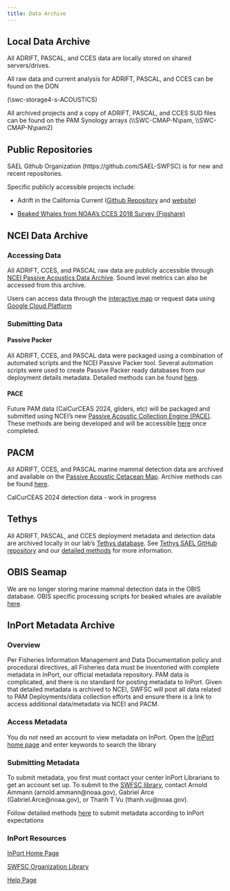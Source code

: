 ```yaml
---
title: Data Archive
---
```


## Local Data Archive

All ADRIFT, PASCAL, and CCES data are locally stored on shared servers/drives.

All raw data and current analysis for ADRIFT, PASCAL, and CCES can be found on the DON

(\\swc-storage4-s\MMTD-ACOUSTICS)

All archived projects and a copy of ADRIFT, PASCAL, and CCES SUD files can be found on the PAM Synology arrays (\\\\SWC-CMAP-N\\pam, \\\\SWC-CMAP-N\\pam2)

## Public Repositories

SAEL Github Organization (https://github.com/SAEL-SWFSC) is for new and recent repositories.

Specific publicly accessible projects include:

-   Adrift in the California Current ([Github Repository](https://github.com/SAEL-SWFSC/Adrift) and [website](https://sael-swfsc.github.io/Adrift/))

-   [Beaked Whales from NOAA's CCES 2018 Survey (Figshare)](https://figshare.com/projects/Beaked_Whale_Acoustic_Events_from_Drifting_Acoustic_Recordings_during_NOAA_s_CCES_2018_Survey/94511)

## NCEI Data Archive

### Accessing Data

All ADRIFT, CCES, and PASCAL raw data are publicly accessible through [NCEI Passive Acoustics Data Archive](https://www.ncei.noaa.gov/products/passive-acoustic-data). Sound level metrics can also be accessed from this archive.

Users can access data through the [interactive map](https://www.ncei.noaa.gov/maps/passive-acoustic-data/) or request data using [Google Cloud Platform](https://console.cloud.google.com/marketplace/details/noaa-public/passive_acoustic_monitoring?pli=1&project=ggn-nmfs-pamdata-prod-1)

### Submitting Data

#### Passive Packer

All ADRIFT, CCES, and PASCAL data were packaged using a combination of automated scripts and the NCEI Passive Packer tool. Several automation scripts were used to create Passive Packer ready databases from our deployment details metadata. Detailed methods can be found [here](https://sael-swfsc.github.io/adrift-analysis-methods/content/DataArchive/NCEI.html).

#### PACE

Future PAM data (CalCurCEAS 2024, gliders, etc) will be packaged and submitted using NCEI's new [Passive Acoustic Collection Engine (PACE)](https://github.com/CI-CMG/pace). These methods are being developed and will be accessible [here](https://github.com/Kourtney-Burger/NCEI-PACE-Data-Archive) once completed.

## PACM

All ADRIFT, CCES, and PASCAL marine mammal detection data are archived and available on the [Passive Acoustic Cetacean Map](https://apps-nefsc.fisheries.noaa.gov/pacm/#/). Archive methods can be found [here](https://github.com/Kourtney-Burger/ADRIFT-PACM).

CalCurCEAS 2024 detection data - work in progress

## Tethys

All ADRIFT, PASCAL, and CCES deployment metadata and detection data are archived locally in our lab's [Tethys database](https://tethys.sdsu.edu/). See [Tethys SAEL GitHub repository](https://github.com/asimonis/TethysSAEL) and our [detailed methods](https://sael-swfsc.github.io/adrift-analysis-methods/content/DataArchive/TethysDeployments.html) for more information.

## OBIS Seamap

We are no longer storing marine mammal detection data in the OBIS database. OBIS specific processing scripts for beaked whales are available [here](https://github.com/TaikiSan21/PAMpal/blob/735dfec50b3c6feaa8772765d752e8260363a2c5/devel/OBIS_Functions.R).

## InPort Metadata Archive

### Overview

Per Fisheries Information Management and Data Documentation policy and procedural directives, all Fisheries data must be inventoried with complete metadata in InPort, our official metadata repository. PAM data is complicated, and there is no standard for posting metadata to InPort. Given that detailed metadata is archived to NCEI, SWFSC will post all data related to PAM Deployments/data collection efforts and ensure there is a link to access additional data/metadata via NCEI and PACM.

### Access Metadata

You do not need an account to view metadata on InPort. Open the [InPort home page](https://www.fisheries.noaa.gov/inport/) and enter keywords to search the library

### Submitting Metadata

To submit metadata, you first must contact your center InPort Librarians to get an account set up. To submit to the [SWFSC library](https://www.fisheries.noaa.gov/inport/organization/SWFSC), contact Arnold Ammann (arnold.ammann\@noaa.gov), Gabriel Arce (Gabriel.Arce\@noaa.gov), or Thanh T Vu (thanh.vu\@noaa.gov).

Follow detailed methods [here](https://sael-swfsc.github.io/SAEL-lab-manual/content/Slides/InPortDataArchiveMethods.qmd) to submit metadata according to InPort expectations

### InPort Resources

[InPort Home Page](https://www.fisheries.noaa.gov/inport/)

[SWFSC Organization Library](https://www.fisheries.noaa.gov/inport/hierarchy/1370)

[Help Page](https://www.fisheries.noaa.gov/inport/help)
